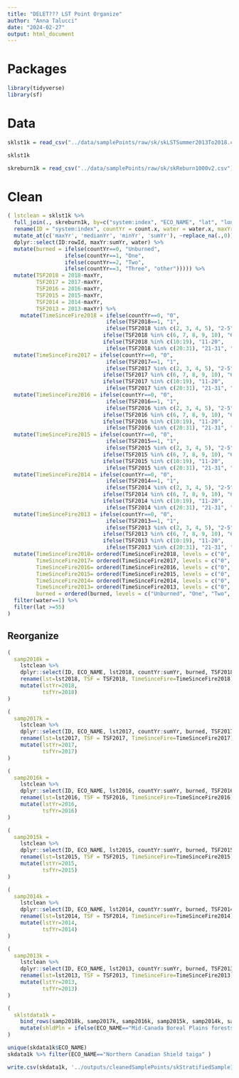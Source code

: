 ```yaml
---
title: "DELET??? LST Point Organize"
author: "Anna Talucci"
date: "2024-02-27"
output: html_document
---
```


# Packages
```r
library(tidyverse)
library(sf)
```

# Data

```r
sklst1k = read_csv("../data/samplePoints/raw/sk/skLSTSummer2013To2018.csv") %>% dplyr::select(-.geo)
```

```r
sklst1k
```
```r
skreburn1k = read_csv("../data/samplePoints/raw/sk/skReburn1000v2.csv") %>% dplyr::select(-.geo)
```

# Clean
```r
( lstclean = sklst1k %>% 
  full_join(., skreburn1k, by=c("system:index", "ECO_NAME", "lat", "lon", "rowId")) %>%
  rename(ID = "system:index", countYr = count.x, water = water.x, maxYr=maxCA, medianYr=medianCA, minYr=minCA, sumYr=sumCA) %>%
  mutate_at(c('maxYr', 'medianYr', 'minYr', 'sumYr'), ~replace_na(.,0)) %>%
  dplyr::select(ID:rowId, maxYr:sumYr, water) %>%
  mutate(burned = ifelse(countYr==0, "Unburned",
                  ifelse(countYr==1, "One",
                  ifelse(countYr==2, "Two",
                  ifelse(countYr==3, "Three", "other"))))) %>%
  mutate(TSF2018 = 2018-maxYr,
         TSF2017 = 2017-maxYr,
         TSF2016 = 2016-maxYr,
         TSF2015 = 2015-maxYr,
         TSF2014 = 2014-maxYr,
         TSF2013 = 2013-maxYr) %>%
    mutate(TimeSinceFire2018 = ifelse(countYr==0, "0",
                               ifelse(TSF2018==1, "1",
                               ifelse(TSF2018 %in% c(2, 3, 4, 5), "2-5",
                              ifelse(TSF2018 %in% c(6, 7, 8, 9, 10), "6-10", 
                              ifelse(TSF2018 %in% c(10:19), "11-20", 
                               ifelse(TSF2018 %in% c(20:31), "21-31", "Other")))))))  %>% 
  mutate(TimeSinceFire2017 = ifelse(countYr==0, "0",
                               ifelse(TSF2017==1, "1",
                               ifelse(TSF2017 %in% c(2, 3, 4, 5), "2-5",
                              ifelse(TSF2017 %in% c(6, 7, 8, 9, 10), "6-10", 
                              ifelse(TSF2017 %in% c(10:19), "11-20", 
                               ifelse(TSF2017 %in% c(20:31), "21-31", "Other")))))))  %>% 
  mutate(TimeSinceFire2016 = ifelse(countYr==0, "0",
                               ifelse(TSF2016==1, "1",
                               ifelse(TSF2016 %in% c(2, 3, 4, 5), "2-5",
                              ifelse(TSF2016 %in% c(6, 7, 8, 9, 10), "6-10", 
                              ifelse(TSF2016 %in% c(10:19), "11-20", 
                               ifelse(TSF2016 %in% c(20:31), "21-31", "Other")))))))  %>% 
  mutate(TimeSinceFire2015 = ifelse(countYr==0, "0",
                               ifelse(TSF2015==1, "1",
                               ifelse(TSF2015 %in% c(2, 3, 4, 5), "2-5",
                              ifelse(TSF2015 %in% c(6, 7, 8, 9, 10), "6-10", 
                              ifelse(TSF2015 %in% c(10:19), "11-20", 
                               ifelse(TSF2015 %in% c(20:31), "21-31", "Other")))))))  %>% 
  mutate(TimeSinceFire2014 = ifelse(countYr==0, "0",
                               ifelse(TSF2014==1, "1",
                               ifelse(TSF2014 %in% c(2, 3, 4, 5), "2-5",
                              ifelse(TSF2014 %in% c(6, 7, 8, 9, 10), "6-10", 
                              ifelse(TSF2014 %in% c(10:19), "11-20", 
                               ifelse(TSF2014 %in% c(20:31), "21-31", "Other")))))))  %>% 
  mutate(TimeSinceFire2013 = ifelse(countYr==0, "0",
                               ifelse(TSF2013==1, "1",
                               ifelse(TSF2013 %in% c(2, 3, 4, 5), "2-5",
                              ifelse(TSF2013 %in% c(6, 7, 8, 9, 10), "6-10", 
                              ifelse(TSF2013 %in% c(10:19), "11-20", 
                               ifelse(TSF2013 %in% c(20:31), "21-31", "Other")))))))  %>% 
  mutate(TimeSinceFire2018= ordered(TimeSinceFire2018, levels = c("0", "1", "2-5", "6-10", "11-20", "21-31", "Other")),
         TimeSinceFire2017= ordered(TimeSinceFire2017, levels = c("0", "1", "2-5", "6-10", "11-20", "21-31", "Other")),
         TimeSinceFire2016= ordered(TimeSinceFire2016, levels = c("0", "1", "2-5", "6-10", "11-20", "21-31", "Other")),
         TimeSinceFire2015= ordered(TimeSinceFire2015, levels = c("0", "1", "2-5", "6-10", "11-20", "21-31", "Other")),
         TimeSinceFire2014= ordered(TimeSinceFire2014, levels = c("0", "1", "2-5", "6-10", "11-20", "21-31", "Other")),
         TimeSinceFire2013= ordered(TimeSinceFire2013, levels = c("0", "1", "2-5", "6-10", "11-20", "21-31", "Other")),
         burned = ordered(burned, levels = c("Unburned", "One", "Two", "Three", "other"))) %>%
  filter(water==1) %>%
  filter(lat >=55)
)
```


## Reorganize 
```r
( 
  samp2018k = 
    lstclean %>% 
    dplyr::select(ID, ECO_NAME, lst2018, countYr:sumYr, burned, TSF2018, TimeSinceFire2018) %>%
    rename(lst=lst2018, TSF = TSF2018, TimeSinceFire=TimeSinceFire2018) %>%
    mutate(lstYr=2018,
           tsfYr=2018)
)
```

```r
( 
  samp2017k = 
    lstclean %>% 
    dplyr::select(ID, ECO_NAME, lst2017, countYr:sumYr, burned, TSF2017, TimeSinceFire2017) %>%
    rename(lst=lst2017, TSF = TSF2017, TimeSinceFire=TimeSinceFire2017) %>%
    mutate(lstYr=2017,
           tsfYr=2017)
)
```

```r
( 
  samp2016k = 
    lstclean %>% 
    dplyr::select(ID, ECO_NAME, lst2016, countYr:sumYr, burned, TSF2016, TimeSinceFire2016) %>%
    rename(lst=lst2016, TSF = TSF2016, TimeSinceFire=TimeSinceFire2016) %>%
    mutate(lstYr=2016,
           tsfYr=2016)
)
```

```r
( 
  samp2015k = 
    lstclean %>% 
    dplyr::select(ID, ECO_NAME, lst2015, countYr:sumYr, burned, TSF2015, TimeSinceFire2015) %>%
    rename(lst=lst2015, TSF = TSF2015, TimeSinceFire=TimeSinceFire2015) %>%
    mutate(lstYr=2015,
           tsfYr=2015)
)
```

```r
( 
  samp2014k = 
    lstclean %>% 
    dplyr::select(ID, ECO_NAME, lst2014, countYr:sumYr, burned, TSF2014, TimeSinceFire2014) %>%
    rename(lst=lst2014, TSF = TSF2014, TimeSinceFire=TimeSinceFire2014) %>%
    mutate(lstYr=2014,
           tsfYr=2014)
)
```

```r
( 
  samp2013k = 
    lstclean %>% 
    dplyr::select(ID, ECO_NAME, lst2013, countYr:sumYr, burned, TSF2013, TimeSinceFire2013) %>%
    rename(lst=lst2013, TSF = TSF2013, TimeSinceFire=TimeSinceFire2013) %>%
    mutate(lstYr=2013,
           tsfYr=2013)
)
```

```r

(
  sklstdata1k =
    bind_rows(samp2018k, samp2017k, samp2016k, samp2015k, samp2014k, samp2013k) %>%
    mutate(shldPln = ifelse(ECO_NAME=="Mid-Canada Boreal Plains forests", "Plains", "Shield"))
)
```
```r
unique(skdata1k$ECO_NAME)
skdata1k %>% filter(ECO_NAME=="Northern Canadian Shield taiga" ) 
```

```r
write.csv(skdata1k, '../outputs/cleanedSamplePoints/skStratifiedSample1k20182013LST.cvs', row.names=F)
```
